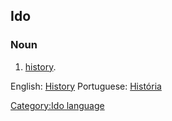 ==Ido==
===Noun===
# [[history]].
[[Category:Ido language]]




English: [[History]]
Portuguese: [[História]]